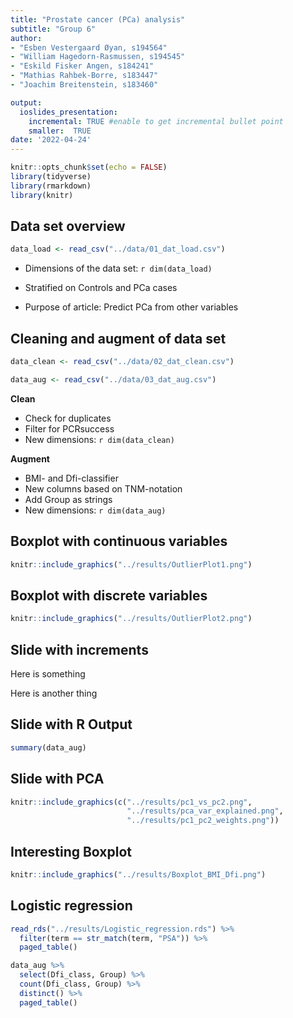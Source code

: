 ```yaml
---
title: "Prostate cancer (PCa) analysis"
subtitle: "Group 6"
author: 
- "Esben Vestergaard Øyan, s194564"
- "William Hagedorn-Rasmussen, s194545"
- "Eskild Fisker Angen, s184241"
- "Mathias Rahbek-Borre, s183447"
- "Joachim Breitenstein, s183460"

output:
  ioslides_presentation:
    incremental: TRUE #enable to get incremental bullet point
    smaller:  TRUE
date: '2022-04-24'
---
```


```r
knitr::opts_chunk$set(echo = FALSE)
library(tidyverse)
library(rmarkdown)
library(knitr)
```

## Data set overview
```r
data_load <- read_csv("../data/01_dat_load.csv") 
```

- Dimensions of the data set: `r dim(data_load)`

- Stratified on Controls and PCa cases

- Purpose of article: Predict PCa from other variables

## Cleaning and augment of data set {.build}
```r
data_clean <- read_csv("../data/02_dat_clean.csv") 
```

```r
data_aug <- read_csv("../data/03_dat_aug.csv")
```
<div>
**Clean** 
</div>

- Check for duplicates
- Filter for PCRsuccess
- New dimensions: `r dim(data_clean)`

<div>
**Augment** 
</div>

- BMI- and Dfi-classifier  
- New columns based on TNM-notation  
- Add Group as strings  
- New dimensions: `r dim(data_aug)`  

## Boxplot with continuous variables

```r
knitr::include_graphics("../results/OutlierPlot1.png")
```

## Boxplot with discrete variables

```r
knitr::include_graphics("../results/OutlierPlot2.png")
```

## Slide with increments {.build}
<div>
Here is something
</div>
<div>
Here is another thing
</div>

## Slide with R Output

```r
summary(data_aug)
```




## Slide with PCA


```r
knitr::include_graphics(c("../results/pc1_vs_pc2.png",
                          "../results/pca_var_explained.png",
                          "../results/pc1_pc2_weights.png"))
```

## Interesting Boxplot
```r
knitr::include_graphics("../results/Boxplot_BMI_Dfi.png")
```


## Logistic regression {.build}

```r
read_rds("../results/Logistic_regression.rds") %>%
  filter(term == str_match(term, "PSA")) %>% 
  paged_table()
```
<div>
```r
data_aug %>% 
  select(Dfi_class, Group) %>% 
  count(Dfi_class, Group) %>% 
  distinct() %>% 
  paged_table()
```
</div>
